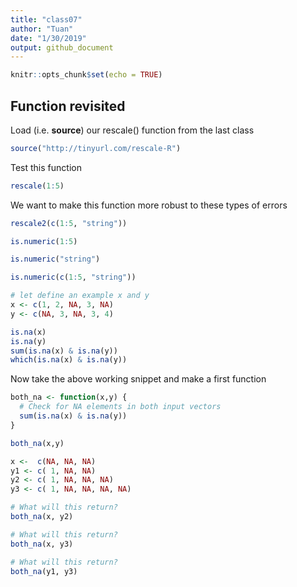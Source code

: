 ```yaml
---
title: "class07"
author: "Tuan"
date: "1/30/2019"
output: github_document
---
```


```r
knitr::opts_chunk$set(echo = TRUE)
```

## Function revisited

Load (i.e. **source**) our rescale() function from the last class
```r
source("http://tinyurl.com/rescale-R")
```

Test this function

```r
rescale(1:5)
```


We want to make this function more robust to these types of errors
```r
rescale2(c(1:5, "string"))
```

```r
is.numeric(1:5)
```

```r
is.numeric("string")
```

```r
is.numeric(c(1:5, "string"))
```

```r
# let define an example x and y
x <- c(1, 2, NA, 3, NA)
y <- c(NA, 3, NA, 3, 4)

is.na(x)
is.na(y)
sum(is.na(x) & is.na(y))
which(is.na(x) & is.na(y))
```

Now take the above working snippet and make a first function
```r
both_na <- function(x,y) {
  # Check for NA elements in both input vectors
  sum(is.na(x) & is.na(y))
}
```

```r
both_na(x,y)
```

```r
x <-  c(NA, NA, NA)
y1 <- c( 1, NA, NA)
y2 <- c( 1, NA, NA, NA)
y3 <- c( 1, NA, NA, NA, NA)
```


```r
# What will this return?
both_na(x, y2)
```


```r
# What will this return?
both_na(x, y3)
```

```r
# What will this return?
both_na(y1, y3)
```








